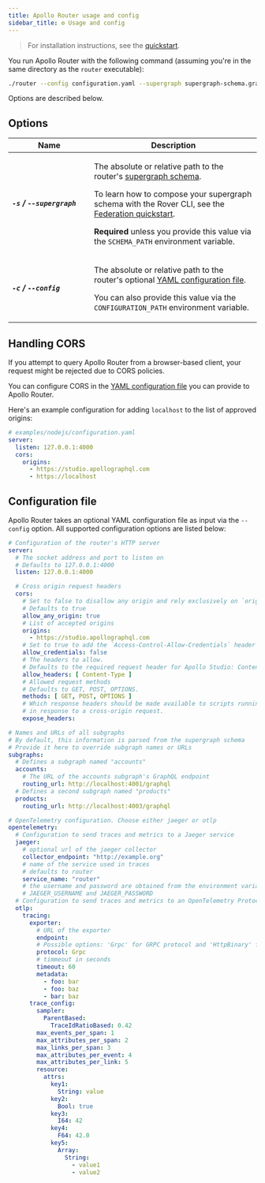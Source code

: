 ```yaml
---
title: Apollo Router usage and config
sidebar_title: ⚙️ Usage and config
---
```


> For installation instructions, see the [quickstart](../quickstart/).

You run Apollo Router with the following command (assuming you're in the same directory as the `router` executable):

```bash
./router --config configuration.yaml --supergraph supergraph-schema.graphql
```

Options are described below.

## Options

<table class="field-table api-ref">
  <thead>
    <tr>
      <th>Name</th>
      <th>Description</th>
    </tr>
  </thead>

<tbody>

<tr class="required">
<td>

##### `-s` / `--supergraph`

</td>
<td>

The absolute or relative path to the router's [supergraph schema](https://www.apollographql.com/docs/federation/#federated-schemas).

To learn how to compose your supergraph schema with the Rover CLI, see the [Federation quickstart](https://www.apollographql.com/docs/federation/quickstart/#3-compose-the-supergraph-schema).

**Required** unless you provide this value via the `SCHEMA_PATH` environment variable.

</td>
</tr>


<tr>
<td style="min-width: 150px;">

##### `-c` / `--config`

</td>
<td>

The absolute or relative path to the router's optional [YAML configuration file](#configuration-file).

You can also provide this value via the `CONFIGURATION_PATH` environment variable.

</td>
</tr>

</tbody>
</table>

## Handling CORS

If you attempt to query Apollo Router from a browser-based client, your request might be rejected due to CORS policies.

You can configure CORS in the [YAML configuration file](#configuration-file) you can provide to Apollo Router.

Here's an example configuration for adding `localhost` to the list of approved origins:

```yaml
# examples/nodejs/configuration.yaml
server:
  listen: 127.0.0.1:4000
  cors:
    origins:
      - https://studio.apollographql.com
      - https://localhost
```

## Configuration file

Apollo Router takes an optional YAML configuration file as input via the `--config` option. All supported configuration options are listed below:

```yaml:title=configuration.yaml
# Configuration of the router's HTTP server
server:
  # The socket address and port to listen on
  # Defaults to 127.0.0.1:4000
  listen: 127.0.0.1:4000

  # Cross origin request headers
  cors:
    # Set to false to disallow any origin and rely exclusively on `origins`
    # Defaults to true
    allow_any_origin: true
    # List of accepted origins
    origins:
      - https://studio.apollographql.com
    # Set to true to add the `Access-Control-Allow-Credentials` header
    allow_credentials: false
    # The headers to allow.
    # Defaults to the required request header for Apollo Studio: Content-Type
    allow_headers: [ Content-Type ]
    # Allowed request methods
    # Defaults to GET, POST, OPTIONS.
    methods: [ GET, POST, OPTIONS ]
    # Which response headers should be made available to scripts running in the browser,
    # in response to a cross-origin request.
    expose_headers:

# Names and URLs of all subgraphs
# By default, this information is parsed from the supergraph schema
# Provide it here to override subgraph names or URLs
subgraphs:
  # Defines a subgraph named "accounts"
  accounts:
    # The URL of the accounts subgraph's GraphQL endpoint
    routing_url: http://localhost:4001/graphql
  # Defines a second subgraph named "products"
  products:
    routing_url: http://localhost:4003/graphql

# OpenTelemetry configuration. Choose either jaeger or otlp
opentelemetry:
  # Configuration to send traces and metrics to a Jaeger service
  jaeger:
    # optional url of the jaeger collector
    collector_endpoint: "http://example.org"
    # name of the service used in traces
    # defaults to router
    service_name: "router"
    # the username and password are obtained from the environment variables
    # JAEGER_USERNAME and JAEGER_PASSWORD
  # Configuration to send traces and metrics to an OpenTelemetry Protocol compatible service
  otlp:
    tracing:
      exporter:
        # URL of the exporter
        endpoint:
        # Possible options: 'Grpc' for GRPC protocol and 'HttpBinary' for HTTP protocol with binary protobuf
        protocol: Grpc
        # timmeout in seconds
        timeout: 60
        metadata:
          - foo: bar
          - foo: baz
          - bar: baz
      trace_config:
        sampler:
          ParentBased:
            TraceIdRatioBased: 0.42
        max_events_per_span: 1
        max_attributes_per_span: 2
        max_links_per_span: 3
        max_attributes_per_event: 4
        max_attributes_per_link: 5
        resource:
          attrs:
            key1:
              String: value
            key2:
              Bool: true
            key3:
              I64: 42
            key4:
              F64: 42.0
            key5:
              Array:
                String:
                  - value1
                  - value2
```
